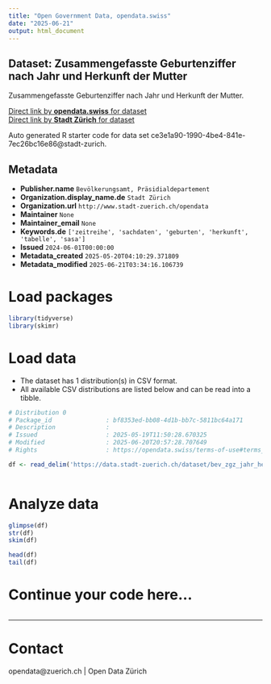 ```yaml
---
title: "Open Government Data, opendata.swiss"
date: "2025-06-21"
output: html_document
---
```


## Dataset: Zusammengefasste Geburtenziffer nach Jahr und Herkunft der Mutter


Zusammengefasste Geburtenziffer nach Jahr und Herkunft der Mutter.


[Direct link by **opendata.swiss** for dataset](https://opendata.swiss/de/dataset/zusammengefasste-geburtenziffer-nach-jahr-und-herkunft-der-mutter)<br>
[Direct link by **Stadt Zürich** for dataset](https://data.stadt-zuerich.ch/dataset/bev_zgz_jahr_herkunftm_od411f)

Auto generated R starter code for data set ce3e1a90-1990-4be4-841e-7ec26bc16e86@stadt-zurich.

## Metadata

- **Publisher.name** `Bevölkerungsamt, Präsidialdepartement`
- **Organization.display_name.de** `Stadt Zürich`
- **Organization.url** `http://www.stadt-zuerich.ch/opendata`
- **Maintainer** `None`
- **Maintainer_email** `None`
- **Keywords.de** `['zeitreihe', 'sachdaten', 'geburten', 'herkunft', 'tabelle', 'sasa']`
- **Issued** `2024-06-01T00:00:00`
- **Metadata_created** `2025-05-20T04:10:29.371809`
- **Metadata_modified** `2025-06-21T03:34:16.106739`


# Load packages

```r

library(tidyverse)
library(skimr)

```

# Load data

-   The dataset has 1 distribution(s) in CSV format.
-   All available CSV distributions are listed below and can be read into a tibble.

```r

# Distribution 0
# Package_id               : bf8353ed-bb08-4d1b-bb7c-5811bc64a171
# Description              : 
# Issued                   : 2025-05-19T11:50:28.670325
# Modified                 : 2025-06-20T20:57:28.707649
# Rights                   : https://opendata.swiss/terms-of-use#terms_open

df <- read_delim('https://data.stadt-zuerich.ch/dataset/bev_zgz_jahr_herkunftm_od411f/download/BEV411OD411F.csv')



```

# Analyze data

```r

glimpse(df)
str(df)
skim(df)

head(df)
tail(df)

```

# Continue your code here...

```r

```

------------------------------------------------------------------------

# Contact

opendata@zuerich.ch | Open Data Zürich
